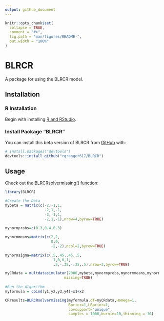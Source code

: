 ```yaml
---
output: github_document
---
```


<!-- README.md is generated from README.Rmd. Please edit that file -->

```r
knitr::opts_chunk$set(
  collapse = TRUE,
  comment = "#>",
  fig.path = "man/figures/README-",
  out.width = "100%"
)
```

# BLRCR

<!-- badges: start -->
<!-- badges: end -->

A package for using the BLRCR model.

## Installation

### R Installation
Begin with installing [R and RStudio](https://posit.co/download/rstudio-desktop/).

### Install Package "BLRCR"
You can install this beta version of BLRCR from [GitHub](https://github.com/) with:
      
``` r
# install.packages("devtools")
devtools::install_github("rgranger617/BLRCR")
```

## Usage

Check out the BLRCRsolvermissing() function:

```r
library(BLRCR)

#Create the Data
mybeta = matrix(c(-2,-1,1,
                  -2,1,-1,
                  -2,-1,1,
                  -2,1,-1),nrow=4,byrow=TRUE)
                  
mynormprobs=c(0.3,0.4,0.3)

mynormmeans=matrix(c(2,2,
                     0,0,
                     -2,-2),ncol=2,byrow=TRUE)
                     
mynormsigma=matrix(c(.5,.45,.45,.5,
                      1,0,0,1,
                      .5,-.35,-.35,.5),nrow=3,byrow=TRUE)

myCRdata = multdatasimulator(2000,mybeta,mynormprobs,mynormmeans,mynormsigma,
                           missing=TRUE)
                           
#Run the Algorithm
myformula = cbind(y1,y2,y3,y4)~x1+x2

CRresults=BLRCRsolvermissing(myformula,df=myCRdata,Homega=1,
                             Bprior=1,LBprior=1,
                             covsupport="unique",
                             samples = 1000,burnin=10,thinning = 10)

```


